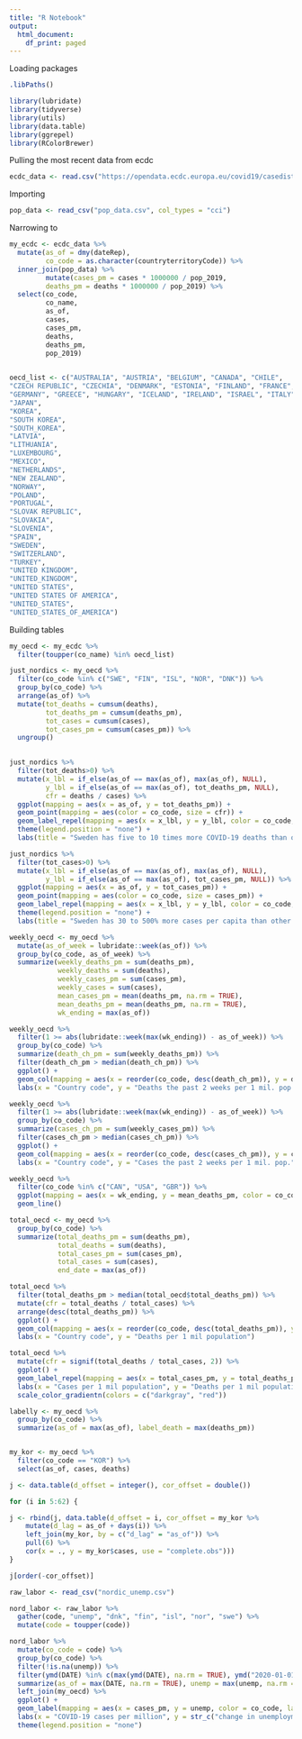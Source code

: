 ```yaml
---
title: "R Notebook"
output:
  html_document:
    df_print: paged
---
```


Loading packages

```r

.libPaths()

library(lubridate)
library(tidyverse)
library(utils)
library(data.table)
library(ggrepel)
library(RColorBrewer)
```


Pulling the most recent data from ecdc
```r
ecdc_data <- read.csv("https://opendata.ecdc.europa.eu/covid19/casedistribution/csv", na.strings = "", fileEncoding = "UTF-8-BOM", stringsAsFactors = FALSE)
```


Importing 
```r
pop_data <- read_csv("pop_data.csv", col_types = "cci")
```



Narrowing to 
```r
my_ecdc <- ecdc_data %>% 
  mutate(as_of = dmy(dateRep),
         co_code = as.character(countryterritoryCode)) %>% 
  inner_join(pop_data) %>% 
         mutate(cases_pm = cases * 1000000 / pop_2019,
         deaths_pm = deaths * 1000000 / pop_2019) %>% 
  select(co_code,
         co_name,
         as_of,
         cases,
         cases_pm,
         deaths,
         deaths_pm,
         pop_2019)
  
```


```r
oecd_list <- c("AUSTRALIA", "AUSTRIA", "BELGIUM", "CANADA", "CHILE",
"CZECH REPUBLIC", "CZECHIA", "DENMARK", "ESTONIA", "FINLAND", "FRANCE",
"GERMANY", "GREECE", "HUNGARY", "ICELAND", "IRELAND", "ISRAEL", "ITALY",
"JAPAN",
"KOREA",
"SOUTH KOREA",
"SOUTH_KOREA",
"LATVIA",
"LITHUANIA",
"LUXEMBOURG",
"MEXICO",
"NETHERLANDS",
"NEW ZEALAND",
"NORWAY",
"POLAND",
"PORTUGAL",
"SLOVAK REPUBLIC",
"SLOVAKIA",
"SLOVENIA",
"SPAIN",
"SWEDEN",
"SWITZERLAND",
"TURKEY",
"UNITED KINGDOM",
"UNITED_KINGDOM",
"UNITED STATES",
"UNITED STATES OF AMERICA",
"UNITED_STATES",
"UNITED_STATES_OF_AMERICA")
```



Building tables
```r
my_oecd <- my_ecdc %>% 
  filter(toupper(co_name) %in% oecd_list)
```



```r

just_nordics <- my_oecd %>% 
  filter(co_code %in% c("SWE", "FIN", "ISL", "NOR", "DNK")) %>% 
  group_by(co_code) %>% 
  arrange(as_of) %>% 
  mutate(tot_deaths = cumsum(deaths),
         tot_deaths_pm = cumsum(deaths_pm),
         tot_cases = cumsum(cases),
         tot_cases_pm = cumsum(cases_pm)) %>% 
  ungroup()
  

```



```r
just_nordics %>% 
  filter(tot_deaths>0) %>% 
  mutate(x_lbl = if_else(as_of == max(as_of), max(as_of), NULL),
         y_lbl = if_else(as_of == max(as_of), tot_deaths_pm, NULL),
         cfr = deaths / cases) %>% 
  ggplot(mapping = aes(x = as_of, y = tot_deaths_pm)) +
  geom_point(mapping = aes(color = co_code, size = cfr)) +
  geom_label_repel(mapping = aes(x = x_lbl, y = y_lbl, color = co_code, label = co_code), na.rm = TRUE) +
  theme(legend.position = "none") +
  labs(title = "Sweden has five to 10 times more COVID-19 deaths than other Nordic countries", x = "Cumulative COVID-19 deaths per million", y = "Date")
```


```r
just_nordics %>% 
  filter(tot_cases>0) %>% 
  mutate(x_lbl = if_else(as_of == max(as_of), max(as_of), NULL),
         y_lbl = if_else(as_of == max(as_of), tot_cases_pm, NULL)) %>% 
  ggplot(mapping = aes(x = as_of, y = tot_cases_pm)) +
  geom_point(mapping = aes(color = co_code, size = cases_pm)) +
  geom_label_repel(mapping = aes(x = x_lbl, y = y_lbl, color = co_code, label = co_code), na.rm = TRUE) +
  theme(legend.position = "none") +
  labs(title = "Sweden has 30 to 500% more cases per capita than other Nordic countries")
```



```r
weekly_oecd <- my_oecd %>% 
  mutate(as_of_week = lubridate::week(as_of)) %>%
  group_by(co_code, as_of_week) %>% 
  summarize(weekly_deaths_pm = sum(deaths_pm),
            weekly_deaths = sum(deaths),
            weekly_cases_pm = sum(cases_pm),
            weekly_cases = sum(cases),
            mean_cases_pm = mean(deaths_pm, na.rm = TRUE),
            mean_deaths_pm = mean(deaths_pm, na.rm = TRUE),
            wk_ending = max(as_of))
```


```r
weekly_oecd %>%
  filter(1 >= abs(lubridate::week(max(wk_ending)) - as_of_week)) %>%
  group_by(co_code) %>% 
  summarize(death_ch_pm = sum(weekly_deaths_pm)) %>% 
  filter(death_ch_pm > median(death_ch_pm)) %>% 
  ggplot() +
  geom_col(mapping = aes(x = reorder(co_code, desc(death_ch_pm)), y = death_ch_pm)) +
  labs(x = "Country code", y = "Deaths the past 2 weeks per 1 mil. pop.", subtitle = str_c("as of", max(weekly_oecd$wk_ending), sep = " "), title = "Deaths over the last two weeks adjusted for population")
```

```r
weekly_oecd %>%
  filter(1 >= abs(lubridate::week(max(wk_ending)) - as_of_week)) %>%
  group_by(co_code) %>% 
  summarize(cases_ch_pm = sum(weekly_cases_pm)) %>% 
  filter(cases_ch_pm > median(cases_ch_pm)) %>% 
  ggplot() +
  geom_col(mapping = aes(x = reorder(co_code, desc(cases_ch_pm)), y = cases_ch_pm)) +
  labs(x = "Country code", y = "Cases the past 2 weeks per 1 mil. pop.", subtitle = str_c("as of", max(weekly_oecd$wk_ending), sep = " "), title = "Cases over the last two weeks adjusted for population")
```


```r
weekly_oecd %>% 
  filter(co_code %in% c("CAN", "USA", "GBR")) %>% 
  ggplot(mapping = aes(x = wk_ending, y = mean_deaths_pm, color = co_code)) +
  geom_line()

```



```r
total_oecd <- my_oecd %>% 
  group_by(co_code) %>% 
  summarize(total_deaths_pm = sum(deaths_pm),
            total_deaths = sum(deaths),
            total_cases_pm = sum(cases_pm),
            total_cases = sum(cases),
            end_date = max(as_of))
```


```r
total_oecd %>% 
  filter(total_deaths_pm > median(total_oecd$total_deaths_pm)) %>%
  mutate(cfr = total_deaths / total_cases) %>% 
  arrange(desc(total_deaths_pm)) %>% 
  ggplot() +
  geom_col(mapping = aes(x = reorder(co_code, desc(total_deaths_pm)), y = total_deaths_pm, fill = cfr)) +
  labs(x = "Country code", y = "Deaths per 1 mil population")
```


```r
total_oecd %>%
  mutate(cfr = signif(total_deaths / total_cases, 2)) %>% 
  ggplot() +
  geom_label_repel(mapping = aes(x = total_cases_pm, y = total_deaths_pm, label = str_c(co_code, cfr, sep = " "), color = cfr)) +
  labs(x = "Cases per 1 mil population", y = "Deaths per 1 mil population") +
  scale_color_gradientn(colors = c("darkgray", "red"))
```



```r
labelly <- my_oecd %>% 
  group_by(co_code) %>% 
  summarize(as_of = max(as_of), label_death = max(deaths_pm))


my_kor <- my_oecd %>%
  filter(co_code == "KOR") %>%
  select(as_of, cases, deaths)

j <- data.table(d_offset = integer(), cor_offset = double())

for (i in 5:62) {

j <- rbind(j, data.table(d_offset = i, cor_offset = my_kor %>%
    mutate(d_lag = as_of + days(i)) %>%
    left_join(my_kor, by = c("d_lag" = "as_of")) %>% 
    pull(6) %>% 
    cor(x = ., y = my_kor$cases, use = "complete.obs")))
}

j[order(-cor_offset)]

```


```r
raw_labor <- read_csv("nordic_unemp.csv")

nord_labor <- raw_labor %>%
  gather(code, "unemp", "dnk", "fin", "isl", "nor", "swe") %>% 
  mutate(code = toupper(code))
```


```r
nord_labor %>% 
  mutate(co_code = code) %>% 
  group_by(co_code) %>%
  filter(!is.na(unemp)) %>% 
  filter(ymd(DATE) %in% c(max(ymd(DATE), na.rm = TRUE), ymd("2020-01-01"))) %>%
  summarize(as_of = max(DATE, na.rm = TRUE), unemp = max(unemp, na.rm = TRUE) - min(unemp, na.rm = TRUE)) %>% 
  left_join(my_oecd) %>% 
  ggplot() +
  geom_label(mapping = aes(x = cases_pm, y = unemp, color = co_code, label = str_c(co_code))) +
  labs(x = "COVID-19 cases per million", y = str_c("change in unemployment rate from Jan 2020")) +
  theme(legend.position = "none")

  
```